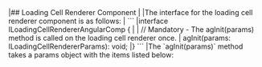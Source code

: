 <framework-specific-section frameworks="angular">
|## Loading Cell Renderer Component
|
|The interface for the loading cell renderer component is as follows:
|
</framework-specific-section>

<framework-specific-section frameworks="angular">
```
|interface ILoadingCellRendererAngularComp {
|
|    // Mandatory - The agInit(params) method is called on the loading cell renderer once.
|    agInit(params: ILoadingCellRendererParams): void;
|}
```
</framework-specific-section>

<framework-specific-section frameworks="angular">
|The `agInit(params)` method takes a params object with the items listed below:
</framework-specific-section>

